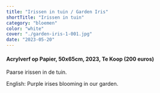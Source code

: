 ```yaml
---
title: "Irissen in tuin / Garden Iris"
shortTitle: "Irissen in tuin"
category: "bloemen"
color: "white"
cover: "./garden-iris-1-001.jpg"
date: "2023-05-20"
---
```

    
#### Acrylverf op Papier, 50x65cm, 2023, Te Koop (200 euros)
Paarse irissen in de tuin.


English: Purple irises blooming in our garden.